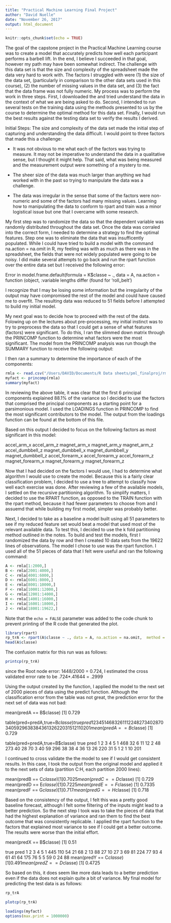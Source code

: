 ```yaml
---
title: "Practical Machine Learning Final Project"
author: "David Nuelle"
date: "November 26, 2017"
output: html_document
---
```


```r
knitr::opts_chunk$set(echo = TRUE)
```

The goal of the capstone project in the Practical Machine Learning course was to create a model that accurately predicts how well each participant performs a barbell lift. In the end, I believe I succeeded in that goal, however my path may have been somewhat indirect. The challenge with this data set is that the size and complexity of the spreadsheet made the data very hard to work with. The factors I struggled with were (1) the size of the data set, (particularly in comparison to the other data sets used in this course), (2) the number of missing values in the data set, and (3) the fact that the data frame was not fully numeric. My process was to perform the work in three steps. First, I downloaded the and tried understand the data in the context of what we are being asked to do. Second, I intended to run several tests on the training data using the methods presented to us by the course to determine the optimal method for this data set. Finally, I would run the best results against the testing data set to verify the results I derived.

Initial Steps:
The size and complexity of the data set made the initial step of capturing and understanding the data difficult. I would point to three factors that made this a challenge:

 * It was not obvious to me what each of the factors was trying to measure. It may not be imperative to understand the data in a qualitative sense, but I thought it might help. That said, what was being measured and the measurement output were something of a mystery to me.
 
 * The sheer size of the data was much larger than anything we had worked with in the past so trying to manipulate the data was a challenge.
 
 * The data was irregular in the sense that some of the factors were non-numeric and some of the factors had many missing values. Learning how to manipulating the data to conform to rpart and train was a minor logistical issue but one that I overcame with some research.
 
My first step was to randomize the data so that the dependent variable was randomly distributed throughout the data set. Once the data was corraled into the correct form, I needed to determine a strategy to find the optimal features. Step one was to eliminate the data that was insufficently populated. While I could have tried to build a model with the command na.action = na.omit in R, my feeling was with as much as there was in the spreadsheet, the fields that were not widely populated were going to be noisy. I did make several attempts to go back and run the rpart function over the entire data set but I received the following error:
	
  Error in model.frame.default(formula = K$classe ~ ., data = A, na.action = function (object,  :variable lengths differ (found for 'roll_belt')
  
  I recognize that I may be losing some information but the irregularity of the output may have compromised the rest of the model and could have caused me to overfit. The resulting data was reduced to 51 fields before I attempted to build my initial model.
  
  My next goal was to decide how to proceed with the rest of the data. Folowing up on the lectures about pre-processing, my initial instinct was to try to preprocess the data so that I could get a sense of what features (factors) were significant. To do this, I ran the slimmed down matrix through the PRINCOMP function to determine what factors were the most significant. The model from the PRINCOMP analysis was run though the SUMMARY function to receive the following output:

I then ran a summary to determine the importance of each of the components:

 
```r
rmla <- read.csv("/Users/DAVID/Documents/R Data sheets/pml_finalproj/rmla.csv")
myfact <- princomp(rmla)
summary(myfact)
```

In reviewing the above table, it was clear that the first 6 principal components explained 88.1% of the variance so I decided to use the factors that comprised the principal components as a starting point for a parsimonious model. I used the LOADINGS function in PRINCOMP to find the most significant contributors to the model. The output from the loadings function can be found at the bottom of this file. 

Based on this output I decided to focus on the following factors as most significant in this model:

accel_arm_x
accel_arm_z
magnet_arm_x
magnet_arm_y
magnet_arm_z 
accel_dumbbell_z
magnet_dumbbell_x
magnet_dumbbell_y
magnet_dumbbell_z
accel_forearm_x
accel_forearm_y
accel_forearm_z
magnet_forearm_x
magnet_forearm_y
magnet_forearm_z

Now that I had decided on the factors I would use, I had to determine what algorithm I would use to create the model. Because this is a fairly clear classification problem, I decided to use a tree to attempt to classify how well each exercise was done. After reviewing a few of the available models, I settled on the recursive partitioning algorithm. To simplify matters, I decided to use the RPART function, as opposed to the TRAIN function with the rpart method, because it had fewer parameters to choose from and I assuemd that while building my first model, simpler was probably better.

Next, I decided to take as a baseline a model built using all 51 parameters to see if my reduced feature set would beat a model that used most of the relevant available data. To test this, I decided to use the k fold partitioning method outlined in the notes. To build and test the models, first I randomized the data by row and then I created 10 data sets from the 19622 lines of observations. The model I chose to use was the rpart function. I used all of the 51 pieces of data that I felt were useful and ran the following command:

```r
A <- rmla[1:2000,]
B <- rmla[2001:4000,]
C <- rmla[4001:6000,]
D <- rmla[6001:8000,]
E <- rmla[8001:10000,]
F <- rmla[10001:12000,]
G <- rmla[12001:14000,]
H <- rmla[14001:16000,]
I <- rmla[16001:18000,]
J <- rmla[18001:19622,]
```


Note that the `echo = FALSE` parameter was added to the code chunk to prevent printing of the R code that generated the plot.

```r
library(rpart)
rp_trA <- rpart(A$classe ~ ., data = A, na.action = na.omit,  method = "class")
head(A$classe)
```
The  confusion matrix for this run was as follows:

```r
printcp(rp_trA)
```

since the Root node error: 1448/2000 = 0.724, I estimated the cross validated error rate to be .724*.41644 = .2999

Using the output created by the function, I applied the model to the next set of 2000 pieces of data using the predict function. Although the classification error from the table was not great, the prediction error for the next set of data was not bad:

mean(predA == B$classe)
[1] 0.729


table(pred=predA,true=B$classe)
    true
pred   1   2   3   4   5
   1 468  32   6  11  12
   2  48 273  40  28  70
   3  40  59 296  38  38
   4  36  13  26 220  31
   5   1   2   1  10 201
mean(predA == B$classe)
[1] 0.729


table(pred=predA,true=B$classe)
    true
pred   1   2   3   4   5
   1 468  32   6  11  12
   2  48 273  40  28  70
   3  40  59 296  38  38
   4  36  13  26 220  31
   5   1   2   1  10 201

I continued to cross validate the the model to see if I would get consistent results. In this case, I took the output from the original model and applied it to the next sets of data (partition C:H, each partition 2000 lines):

mean(predB == C$classe)
[1] 0.7025
mean(predC == D$classe)
[1] 0.729
mean(predD == E$classe)
[1] 0.7225
mean(predE == F$classe)
[1] 0.7335
mean(predF == G$classe)
[1] 0.717
mean(predG == H$classe)
[1] 0.718

Based on the consistency of the output, I felt this was a pretty good baseline forecast, although I felt some filtering of the inputs might lead to a better prediction. So the next step I took was to take the pieces of data that had the highest explanation of variance and ran them to find the best outcome that was consistently replicable. I applied the rpart function to the factors that explained most variance to see if I could get a better outcome. The results were worse than the initial effort.

mean(predX == B$classe)
[1] 0.51

true
pred   1   2   3   4   5
   1 445 110  54  21  68
   2  13  88  27  10  27
   3  69  81 224  77  93
   4  61  41  64 175  76
   5   5  59   0  24  88
mean(predY == C$classe)
[1] 0.491
mean(predZ == D$classe)
[1] 0.4725

So based on this, it does seem like more data leads to a better prediction even if the data does not explain quite a bit of variance. My final model for predicting the test data is as follows:

```r
rp_trA
```
```r
plotcp(rp_trA)
```
```r
loadings(myfact)
options(max.print = 1000000)
```

